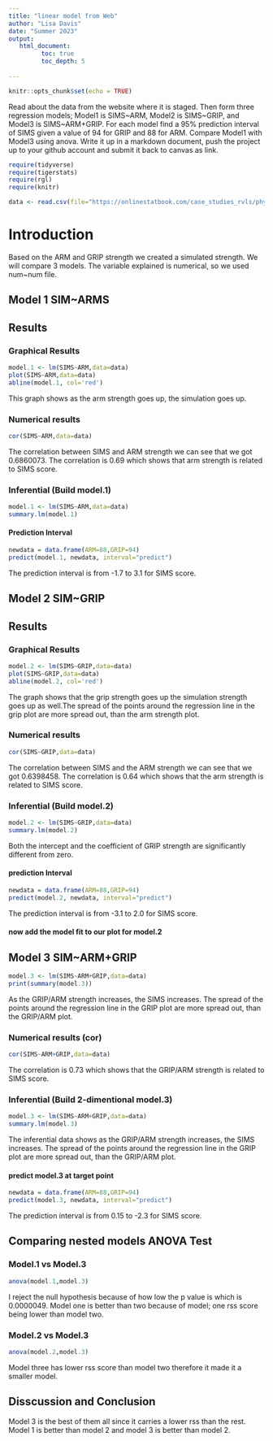 ```yaml
---
title: "linear model from Web"
author: "Lisa Davis"
date: "Summer 2023"
output:
   html_document:
         toc: true
         toc_depth: 5
        
---
```


```r
knitr::opts_chunk$set(echo = TRUE)
```

Read about the data from the website where it is staged.  Then form three regression models; Model1 is SIMS~ARM, Model2 is SIMS~GRIP, and Model3 is SIMS~ARM+GRIP. For each model find a 95% prediction interval of SIMS given a value of 94  for GRIP and 88 for ARM. Compare Model1 with Model3 using anova. Write it up in a markdown document, push the project up to your github account and submit it back to canvas as link. 

 


```r
require(tidyverse)
require(tigerstats)
require(rgl)
require(knitr)

```

```r
data <- read.csv(file="https://onlinestatbook.com/case_studies_rvls/physical_strength/data.txt",sep="",header=TRUE)  

```

# Introduction

Based on the ARM and GRIP strength we created a simulated strength. We will compare 3 models. The variable explained is numerical, so we used num~num file.


## Model 1 SIM~ARMS

## Results
### Graphical Results

```r
model.1 <- lm(SIMS~ARM,data=data)
plot(SIMS~ARM,data=data)
abline(model.1, col='red')
```

This graph shows as the arm strength goes up, the simulation goes up.

### Numerical results

```r
cor(SIMS~ARM,data=data)
```

The correlation between SIMS and ARM strength we can see that we got 0.6860073.
The correlation is 0.69 which shows that arm strength is related to SIMS score.

### Inferential  (Build model.1)

```r
model.1 <- lm(SIMS~ARM,data=data)
summary.lm(model.1)
```



#### Prediction Interval

```r
newdata = data.frame(ARM=88,GRIP=94)
predict(model.1, newdata, interval="predict")
```

The prediction interval is from -1.7 to 3.1 for SIMS score.

## Model 2 SIM~GRIP

## Results
### Graphical Results

```r
model.2 <- lm(SIMS~GRIP,data=data)
plot(SIMS~GRIP,data=data)
abline(model.2, col='red')
```

The graph shows that the grip strength goes up the simulation strength goes up as well.The spread of the points around the regression line in the grip plot are more spread out, than the arm strength plot.


### Numerical results 

```r
cor(SIMS~GRIP,data=data)
```

The correlation between SIMS and the ARM strength we can see that we got 0.6398458.
The correlation is 0.64 which shows that the arm strength is related to SIMS score.

### Inferential  (Build model.2)

```r
model.2 <- lm(SIMS~GRIP,data=data)
summary.lm(model.2)
```

Both the intercept and the coefficient of GRIP strength are significantly different from zero.

#### prediction Interval

```r
newdata = data.frame(ARM=88,GRIP=94)
predict(model.2, newdata, interval="predict")
```

The prediction interval is from -3.1 to 2.0 for SIMS score.

#### now add the model fit to our plot for model.2
  


## Model 3 SIM~ARM+GRIP

```r
model.3 <- lm(SIMS~ARM+GRIP,data=data)
print(summary(model.3))
```

As the GRIP/ARM strength increases, the SIMS increases. The spread of the points around the regression line in the GRIP plot are more spread out, than the GRIP/ARM plot.

### Numerical results (cor)

```r
cor(SIMS~ARM+GRIP,data=data)
```

The correlation is 0.73 which shows that the GRIP/ARM strength is related to SIMS score.
  
### Inferential  (Build 2-dimentional model.3)

```r
model.3 <- lm(SIMS~ARM+GRIP,data=data)
summary.lm(model.3)
```

The inferential data shows as the GRIP/ARM strength increases, the SIMS increases. The spread of the points around the regression line in the GRIP plot are more spread out, than the GRIP/ARM plot.

#### predict model.3 at target point

```r
newdata = data.frame(ARM=88,GRIP=94)
predict(model.3, newdata, interval="predict")
```
The prediction interval is from 0.15 to -2.3 for SIMS score.

## Comparing nested models ANOVA Test

### Model.1 vs Model.3

```r
anova(model.1,model.3)
```

I reject the null hypothesis because of how low the p value is which is 0.0000049. Model one is better than two because of model; one rss score being lower than model two.

### Model.2 vs Model.3

```r
anova(model.2,model.3)
```

Model three has lower rss score than model two therefore it made it a smaller model.

## Disscussion and Conclusion

Model 3 is the best of them all since it carries a lower rss than the rest. Model 1 is better than model 2 and model 3 is better than model 2.



